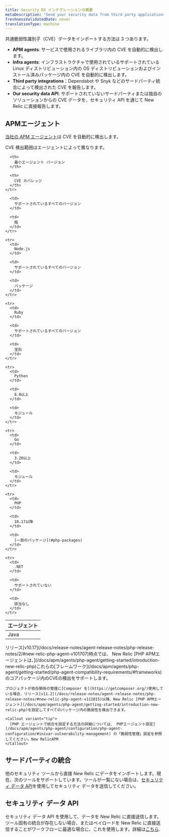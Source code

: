 ```yaml
---
title: Security RX インテグレーションの概要
metaDescription: 'Send your security data from third party applications, APM agents, or through our security data API.'
freshnessValidatedDate: never
translationType: machine
---
```


共通脆弱性識別子（CVE）データをインポートする方法は 3 つあります。

* <DNT>**APM agents**</DNT>: サービスで使用されるライブラリ内の CVE を自動的に検出します。
* <DNT>**Infra agents**</DNT>: インフラストラクチャで使用されているサポートされている Linux ディストリビューション内の OS ディストリビューションおよびインストール済みパッケージ内の CVE を自動的に検出します。
* <DNT>**Third party integrations**</DNT>：Dependabot や Snyk などのサードパーティ統合によって検出された CVE を報告します。
* <DNT>**Our security data API**</DNT>: サポートされていないサードパーティまたは独自のソリューションからの CVE データを、セキュリティ API を通じて New Relic に直接報告します。

## APMエージェント

[当社の APM エージェント](/docs/apm/new-relic-apm/getting-started/introduction-apm/)は CVE を自動的に検出します。

<TechTileGrid>
  <TechTile name="Go agent" icon="logo-go" to="https://one.newrelic.com/nr1-core?state=985d4005-ba90-a8c7-1da1-2af34539b03b" />

  <TechTile name="Java agent" icon="logo-java" to="https://one.newrelic.com/nr1-core?state=80d18bcb-4919-1fcb-2b77-9406838eb916" />

  <TechTile name="Node.js agent" icon="logo-nodejs" to="https://one.newrelic.com/marketplace/install-data-source?state=be2e62fa-cc3b-c428-27c4-8d662c9e80a1" />

  <TechTile name="PHP agent" icon="logo-php" to="https://one.newrelic.com/nr1-core?state=aa633b41-72d4-009c-3abf-55dcf64894fe" />

  <TechTile name="Python agent" icon="logo-python" to="https://one.newrelic.com/nr1-core?state=20fda75b-58fb-a92a-f9e1-7b052035c6e8" />

  <TechTile name="Ruby agent" icon="logo-ruby" to="https://one.newrelic.com/nr1-core?state=d69143ab-605c-579b-25bf-cc6e5fee5b80" />
</TechTileGrid>

CVE 検出範囲はエージェントによって異なります。

<table>
  <thead>
    <tr>
      <th style={{ width: "200px" }}>
        エージェント
      </th>

      <th>
        最小エージェント バージョン
      </th>

      <th>
        CVE カバレッジ
      </th>
    </tr>
  </thead>

  <tbody>
    <tr>
      <td>
        Java
      </td>

      <td>
        サポートされているすべてのバージョン
      </td>

      <td>
        瓶
      </td>
    </tr>

    <tr>
      <td>
        Node.js
      </td>

      <td>
        サポートされているすべてのバージョン
      </td>

      <td>
        パッケージ
      </td>
    </tr>

    <tr>
      <td>
        Ruby
      </td>

      <td>
        サポートされているすべてのバージョン
      </td>

      <td>
        宝石
      </td>
    </tr>

    <tr>
      <td>
        Python
      </td>

      <td>
        8.0以上
      </td>

      <td>
        モジュール
      </td>
    </tr>

    <tr>
      <td>
        Go
      </td>

      <td>
        3.20以上
      </td>

      <td>
        モジュール
      </td>
    </tr>

    <tr>
      <td>
        PHP
      </td>

      <td>
        10.17以降
      </td>

      <td>
        [一部のパッケージ](#php-packages)
      </td>
    </tr>

    <tr>
      <td>
        .NET
      </td>

      <td>
        サポートされていない
      </td>

      <td>
        該当なし
      </td>
    </tr>
  </tbody>
</table>

<CollapserGroup>
  <Collapser id="php-packages" title="PHPパッケージのサポート">
    リリース[v10.17](/docs/release-notes/agent-release-notes/php-release-notes/2/#new-relic-php-agent-v101707)時点では、 New Relic [PHP APMエージェントは、](/docs/apm/agents/php-agent/getting-started/introduction-new-relic-php)これらの[フレームワーク](/docs/apm/agents/php-agent/getting-started/php-agent-compatibility-requirements/#frameworks)のコアパッケージ内のCVEの検出をサポートします。

    プロジェクトが依存関係の管理に[Composer を](https://getcomposer.org/)使用している場合、リリース[v11.2](/docs/release-notes/agent-release-notes/php-release-notes/#new-relic-php-agent-v112015)以降、New Relic [PHP APMエージェント](/docs/apm/agents/php-agent/getting-started/introduction-new-relic-php)を設定してすべてのパッケージ内の脆弱性を検出できます。

    <Callout variant="tip">
      [PHP エージェントで統合を設定する方法の詳細については、 PHPエージェント設定](/docs/apm/agents/php-agent/configuration/php-agent-configuration/#inivar-vulnerability-management) の「脆弱性管理」設定を参照してください。New RelicAPM
    </Callout>
  </Collapser>
</CollapserGroup>

## サードパーティの統合

他のセキュリティ ツールから直接 New Relic にデータをインポートします。現在、次のツールをサポートしています。ツールが一覧にない場合は、[セキュリティ データ API](/docs/vulnerability-management/integrations/security-data-api)を使用してセキュリティ データを送信してください。

<TechTileGrid>
  <TechTile name="AWS Security Hub" to="https://newrelic.com/instant-observability/security-events" />

  <TechTile name="Dependabot" to="https://newrelic.com/instant-observability/github-dependabot" />

  <TechTile name="Snyk" to="https://newrelic.com/instant-observability/snyk" />

  <TechTile name="Trivy" to="/docs/vulnerability-management/integrations/trivy" />

  <TechTile name="FOSSA" to="/docs/vulnerability-management/integrations/fossa" />
</TechTileGrid>

## セキュリティ データ API

セキュリティ データ API を使用して、データを New Relic に直接送信します。ツール固有の統合が存在しない場合、またはペイロードを New Relic に直接送信することがワークフローに最適な場合に、これを使用します。詳細は[こちら](/docs/vulnerability-management/integrations/security-data-api).